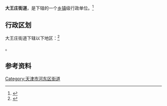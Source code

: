 {{中国乡级行政区|12/01/02/001/000}}

'''大王庄街道'''，是{{PRC admin/fullname|12/01/02/001/000|3}}下辖的一个[[乡镇|乡镇]]级行政单位。<ref>{{PRC admin/ref sgc|{{PRC admin/parent|12/01/02/001/000}}}}</ref>

== 行政区划 ==

大王庄街道下辖以下地区：<ref>{{PRC admin/ref sgc|12/01/02/001/000}}</ref>

{{PRC admin/children|12/01/02/001/000}}。

== 参考资料 ==

{{Reflist|2}}

{{天津市河东区行政区划}}
{{天津行政区划小作品}}

[[Category:天津市河东区街道|Category:天津市河东区街道]]